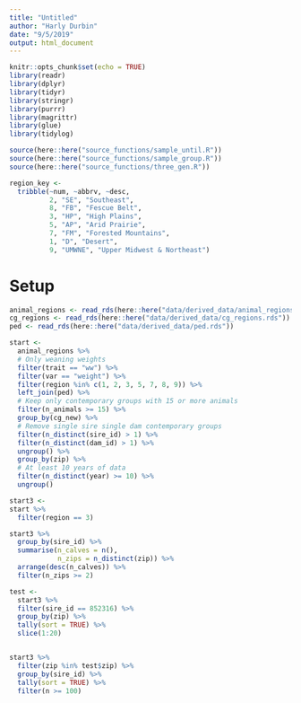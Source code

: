 ---
title: "Untitled"
author: "Harly Durbin"
date: "9/5/2019"
output: html_document
---

```{r setup, include=FALSE}
knitr::opts_chunk$set(echo = TRUE)
library(readr)
library(dplyr)
library(tidyr)
library(stringr)
library(purrr)
library(magrittr)
library(glue)
library(tidylog)

source(here::here("source_functions/sample_until.R"))
source(here::here("source_functions/sample_group.R"))
source(here::here("source_functions/three_gen.R"))

region_key <-
  tribble(~num, ~abbrv, ~desc,
          2, "SE", "Southeast",
          8, "FB", "Fescue Belt",
          3, "HP", "High Plains", 
          5, "AP", "Arid Prairie",
          7, "FM", "Forested Mountains", 
          1, "D", "Desert",
          9, "UMWNE", "Upper Midwest & Northeast")

```

# Setup

```{r}
animal_regions <- read_rds(here::here("data/derived_data/animal_regions.rds"))
cg_regions <- read_rds(here::here("data/derived_data/cg_regions.rds"))
ped <- read_rds(here::here("data/derived_data/ped.rds"))
```

```{r}
start <-
  animal_regions %>%
  # Only weaning weights
  filter(trait == "ww") %>%
  filter(var == "weight") %>%
  filter(region %in% c(1, 2, 3, 5, 7, 8, 9)) %>%
  left_join(ped) %>%
  # Keep only contemporary groups with 15 or more animals
  filter(n_animals >= 15) %>%
  group_by(cg_new) %>%
  # Remove single sire single dam contemporary groups
  filter(n_distinct(sire_id) > 1) %>%
  filter(n_distinct(dam_id) > 1) %>%
  ungroup() %>%
  group_by(zip) %>%
  # At least 10 years of data
  filter(n_distinct(year) >= 10) %>%
  ungroup()
```


```{r}
start3 <-
start %>% 
  filter(region == 3)
```

```{r}
start3 %>% 
  group_by(sire_id) %>% 
  summarise(n_calves = n(),
            n_zips = n_distinct(zip)) %>% 
  arrange(desc(n_calves)) %>% 
  filter(n_zips >= 2)
```

```{r}

test <-
  start3 %>% 
  filter(sire_id == 852316) %>% 
  group_by(zip) %>% 
  tally(sort = TRUE) %>% 
  slice(1:20)


start3 %>% 
  filter(zip %in% test$zip) %>% 
  group_by(sire_id) %>% 
  tally(sort = TRUE) %>% 
  filter(n >= 100)
```



